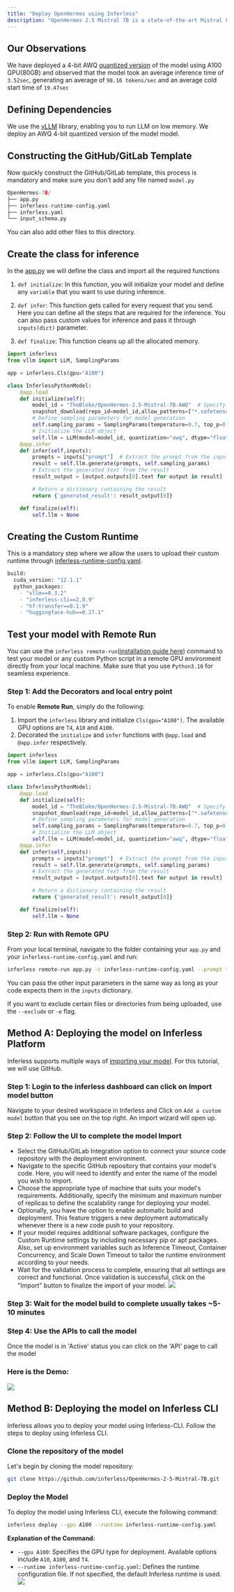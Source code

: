 ```yaml
---
title: "Deploy OpenHermes using Inferless"
description: "OpenHermes 2.5 Mistral 7B is a state-of-the-art Mistral Fine-tune, a continuation of the OpenHermes 2 model, which is trained on additional code datasets."
---
```


## Our Observations

We have deployed a 4-bit AWQ [quantized version](https://huggingface.co/TheBloke/OpenHermes-2.5-Mistral-7B-AWQ) of the model using A100 GPU(80GB) and observed that the model took an average inference time of `3.52sec`, generating an average of `98.16 tokens/sec` and an average cold start time of `19.47sec`

## Defining Dependencies

We use the [vLLM](https://github.com/vllm-project) library, enabling you to run LLM on low memory. We deploy an AWQ 4-bit quantized version of the model model.

## Constructing the GitHub/GitLab Template

Now quickly construct the GitHub/GitLab template, this process is mandatory and make sure you don't add any file named `model.py`

```python
OpenHermes-7B/
├── app.py
├── inferless-runtime-config.yaml
├── inferless.yaml
└── input_schema.py
```

You can also add other files to this directory.

## Create the class for inference

In the [app.py](https://github.com/inferless/inferless_tutorials/tree/main/text_generation/OpenHermes-7B/app.py) we will define the class and import all the required functions

1.  `def initialize`: In this function, you will initialize your model and define any `variable` that you want to use during inference.

2.  `def infer`: This function gets called for every request that you send. Here you can define all the steps that are required for the inference. You can also pass custom values for inference and pass it through `inputs(dict)` parameter.

3.  `def finalize`: This function cleans up all the allocated memory.
```python
import inferless
from vllm import LLM, SamplingParams

app = inferless.Cls(gpu="A100")

class InferlessPythonModel:
    @app.load
    def initialize(self):
        model_id = "TheBloke/OpenHermes-2.5-Mistral-7B-AWQ"  # Specify the model repository ID
        snapshot_download(repo_id=model_id,allow_patterns=["*.safetensors"])
        # Define sampling parameters for model generation
        self.sampling_params = SamplingParams(temperature=0.7, top_p=0.95, max_tokens=128)
        # Initialize the LLM object
        self.llm = LLM(model=model_id, quantization="awq", dtype="float16")
    @app.infer
    def infer(self,inputs):
        prompts = inputs["prompt"]  # Extract the prompt from the input
        result = self.llm.generate(prompts, self.sampling_params)
        # Extract the generated text from the result
        result_output = [output.outputs[0].text for output in result]

        # Return a dictionary containing the result
        return {'generated_result': result_output[0]}

    def finalize(self):
        self.llm = None
```

## Creating the Custom Runtime

This is a mandatory step where we allow the users to upload their custom runtime through [inferless-runtime-config.yaml](https://github.com/inferless/inferless_tutorials/tree/main/text_generation/OpenHermes-7B/inferless-runtime-config.yaml).

```python
build:
  cuda_version: "12.1.1"
  python_packages:
    - "vllm==0.3.2"
    - "inferless-cli==2.0.9"
    - "hf-transfer==0.1.9"
    - "huggingface-hub==0.27.1"
```

## Test your model with Remote Run

You can use the `inferless remote-run`([installation guide here](https://docs.inferless.com/model-import/cli-import#cli-import)) command to test your model or any custom Python script in a remote GPU environment directly from your local machine. Make sure that you use `Python3.10` for seamless experience.

### Step 1: Add the Decorators and local entry point
To enable **Remote Run**, simply do the following:
1. Import the `inferless` library and initialize `Cls(gpu="A100")`. The available GPU options are `T4`, `A10` and `A100`.
2. Decorated the `initialize` and `infer` functions with `@app.load` and `@app.infer` respectively.

```python
import inferless
from vllm import LLM, SamplingParams

app = inferless.Cls(gpu="A100")

class InferlessPythonModel:
    @app.load
    def initialize(self):
        model_id = "TheBloke/OpenHermes-2.5-Mistral-7B-AWQ"  # Specify the model repository ID
        snapshot_download(repo_id=model_id,allow_patterns=["*.safetensors"])
        # Define sampling parameters for model generation
        self.sampling_params = SamplingParams(temperature=0.7, top_p=0.95, max_tokens=128)
        # Initialize the LLM object
        self.llm = LLM(model=model_id, quantization="awq", dtype="float16")
    @app.infer
    def infer(self,inputs):
        prompts = inputs["prompt"]  # Extract the prompt from the input
        result = self.llm.generate(prompts, self.sampling_params)
        # Extract the generated text from the result
        result_output = [output.outputs[0].text for output in result]

        # Return a dictionary containing the result
        return {'generated_result': result_output[0]}

    def finalize(self):
        self.llm = None
```

### Step 2: Run with Remote GPU

From your local terminal, navigate to the folder containing your `app.py` and your `inferless-runtime-config.yaml` and run:

```bash
inferless remote-run app.py -c inferless-runtime-config.yaml --prompt "What is Quantum Computing?"
```

You can pass the other input parameters in the same way as long as your code expects them in the `inputs` dictionary.

If you want to exclude certain files or directories from being uploaded, use the `--exclude` or `-e` flag.

##  Method A: Deploying the model on Inferless Platform

Inferless supports multiple ways of [importing your model](https://docs.inferless.com/model-import/file-structure-requirements). For this tutorial, we will use GitHub. 

### Step 1: Login to the inferless dashboard can click on Import model button
Navigate to your desired workspace in Inferless and Click on `Add a custom model` button that you see on the top right. An import wizard will open up.

### Step 2: Follow the UI to complete the model  Import
- Select the GitHub/GitLab Integration option to connect your source code repository with the deployment environment.
- Navigate to the specific GitHub repository that contains your model's code. Here, you will need to identify and enter the name of the model you wish to import.
- Choose the appropriate type of machine that suits your model's requirements. Additionally, specify the minimum and maximum number of replicas to define the scalability range for deploying your model.
- Optionally, you have the option to enable automatic build and deployment. This feature triggers a new deployment automatically whenever there is a new code push to your repository.
- If your model requires additional software packages, configure the Custom Runtime settings by including necessary pip or apt packages. Also, set up environment variables such as  Inference Timeout, Container Concurrency, and Scale Down Timeout to tailor the runtime environment according to your needs.
- Wait for the validation process to complete, ensuring that all settings are correct and functional. Once validation is successful, click on the "Import" button to finalize the import of your model.
![](/images/import.jpg)

### Step 3: Wait for the model build to complete usually takes ~5-10 minutes

### Step 4: Use the APIs to call the model
Once the model is in 'Active' status you can click on the 'API' page to call the model

### Here is the Demo:

![](/gif/gif8.gif)

 

## Method B: Deploying the model on Inferless CLI

Inferless allows you to deploy your model using Inferless-CLI. Follow the steps to deploy using Inferless CLI.

### Clone the repository of the model
Let's begin by cloning the model repository:
```bash
git clone https://github.com/inferless/OpenHermes-2-5-Mistral-7B.git
```

### Deploy the Model
To deploy the model using Inferless CLI, execute the following command:
```bash
inferless deploy --gpu A100 --runtime inferless-runtime-config.yaml
```

**Explanation of the Command:**

- `--gpu A100`: Specifies the GPU type for deployment. Available options include `A10`, `A100`, and `T4`.
- `--runtime inferless-runtime-config.yaml`: Defines the runtime configuration file. If not specified, the default Inferless runtime is used.
![](/images/cli-image.png)